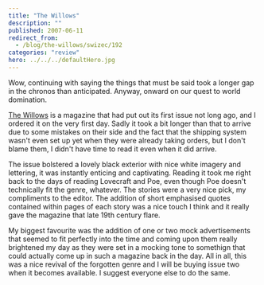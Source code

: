 ```yaml
---
title: "The Willows"
description: ""
published: 2007-06-11
redirect_from:
  - /blog/the-willows/swizec/192
categories: "review"
hero: ../../../defaultHero.jpg
---
```


Wow, continuing with saying the things that must be said took a longer gap in the chronos than anticipated. Anyway, onward on our quest to world domination.

[The Willows](http://thewillowsmagazine.com/) is a magazine that had put out its first issue not long ago, and I ordered it on the very first day. Sadly it took a bit longer than that to arrive due to some mistakes on their side and the fact that the shipping system wasn't even set up yet when they were already taking orders, but I don't blame them, I didn't have time to read it even when it did arrive.

The issue bolstered a lovely black exterior with nice white imagery and lettering, it was instantly enticing and captivating. Reading it took me right back to the days of reading Lovecraft and Poe, even though Poe doesn't technically fit the genre, whatever. The stories were a very nice pick, my compliments to the editor. The addition of short emphasised quotes contained within pages of each story was a nice touch I think and it really gave the magazine that late 19th century flare.

My biggest favourite was the addition of one or two mock advertisements that seemed to fit perfectly into the time and coming upon them really brightened my day as they were set in a mocking tone to somethign that could actually come up in such a magazine back in the day. All in all, this was a nice revival of the forgotten genre and I will be buying issue two when it becomes available. I suggest everyone else to do the same.
